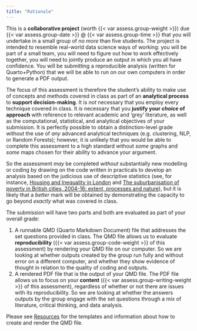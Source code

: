 ```yaml
---
title: "Rationale"
---
```


This is a **collaborative project** (worth {{< var assess.group-weight >}}) due {{< var assess.group-date >}} @ {{< var assess.group-time >}} that you will undertake in a small group of *no more* than five students. The project is intended to resemble real-world data science ways of working: you will be part of a small team, you will need to figure out how to work effectively together, you will need to jointly produce an output in which you all have confidence. You will be submitting a reproducible analysis (written for Quarto+Python) that we will be able to run on our own computers in order to generate a PDF output.

The focus of this assessment is therefore the student's ability to make use of concepts and methods covered in class as part of an **analytical process** to **support decision-making**. It is *not* necessary that you employ every technique covered in class. It *is* necessary that you **justify your *choice* of approach** with reference to relevant academic and 'grey' literature, as well as the computational, statistical, and analytical objectives of your submission. It is perfectly possible to obtain a distinction-level grade without the use of *any* advanced analytical techniques (e.g. clustering, NLP, or Random Forests); however, it is unlikely that you would be able to complete this assessment to a high standard without *some* graphs and *some* maps chosen for their ability to advance your argument.

So the assessment *may* be completed *without* substantially new modelling or coding by drawing on the code written in practicals to develop an analysis based on the judicious use of descriptive statistics (see, for instance, [Housing and Inequality in London](https://www.centreforlondon.org/publication/housing-and-inequality-in-london/) and [The suburbanisation of poverty in British cities, 2004-16: extent, processes and nature](https://www.tandfonline.com/doi/full/10.1080/02723638.2017.1405689)), but it is likely that a *better* mark will be obtained by demonstrating the capacity to go beyond *exactly* what was covered in class. 

The submission will have two parts and both are evaluated as part of your overall grade:

1. A runnable QMD (Quarto Markdown Document) file that addresses the set questions provided in class. The QMD file allows us to evaluate **reproducibility** ({{< var assess.group-code-weight >}} of this assessment) by rendering your QMD file on our computer. So we are looking at whether outputs created by the group run fully and without error on a different computer, and whether they show evidence of thought in relation to the quality of coding and outputs.
2. A rendered PDF file that is the output of your QMD file. The PDF file allows us to focus on your **content** ({{< var assess.group-writing-weight >}} of this assessment), regardless of whether or not there are issues with its reproducibility. So we are looking at whether the answers outputs by the group engage with the set questions through a mix of literature, critical thinking, and data analysis.

Please see [Resources](./resources.qmd) for the templates and information about how to create and render the QMD file.

<!-- 
- A [marking rubric](./Group_Rubric.pdf) is available.
- A [proposal outline](https://github.com/jreades/fsds/blob/master/assessments/Project_Outline.qmd) template is available (see: [example](Project_Outline.pdf)).
-->
